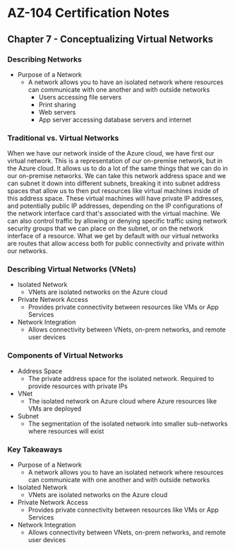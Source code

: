 # AZ-104 Certification Notes
## Chapter 7 - Conceptualizing Virtual Networks

### Describing Networks
* Purpose of a Network
	* A network allows you to have an isolated network where resources can communicate with one another and with outside networks
		* Users accessing file servers
		* Print sharing
		* Web servers
		* App server accessing database servers and internet

### Traditional vs. Virtual Networks
When we have our network inside of the Azure cloud, we have first our virtual network. This is a representation of our on-premise network, but in the Azure cloud. It allows us to do a lot of the same things that we can do in our on-premise networks. We can take this network address space and we can subnet it down into different subnets, breaking it into subnet address spaces that allow us to then put resources like virtual machines inside of this address space. These virtual machines will have private IP addresses, and potentially public IP addresses, depending on the IP configurations of the network interface card that's associated with the virtual machine. We can also control traffic by allowing or denying specific traffic using network security groups that we can place on the subnet, or on the network interface of a resource. What we get by default with our virtual networks are routes that allow access both for public connectivity and private within our networks.

### Describing Virtual Networks (VNets)
* Isolated Network
	* VNets are isolated networks on the Azure cloud
* Private Network Access
	* Provides private connectivity between resources like VMs or App Services
* Network Integration
	* Allows connectivity between VNets, on-prem networks, and remote user devices

### Components of Virtual Networks
* Address Space
	* The private address space for the isolated network. Required to provide resources with private IPs
* VNet
	* The isolated network on Azure cloud where Azure resources like VMs are deployed
* Subnet
	* The segmentation of the isolated network into smaller sub-networks where resources will exist

### Key Takeaways
* Purpose of a Network
	* A network allows you to have an isolated network where resources can communicate with one another and with outside networks
* Isolated Network
	* VNets are isolated networks on the Azure cloud
* Private Network Access
	* Provides private connectivity between resources like VMs or App Services
* Network Integration
	* Allows connectivity between VNets, on-prem networks, and remote user devices